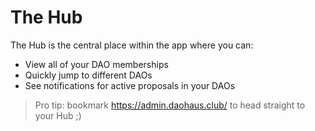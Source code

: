 # The Hub

The Hub is the central place within the app where you can:

- View all of your DAO memberships
- Quickly jump to different DAOs
- See notifications for active proposals in your DAOs

> Pro tip: bookmark https://admin.daohaus.club/ to head straight to your Hub ;)
